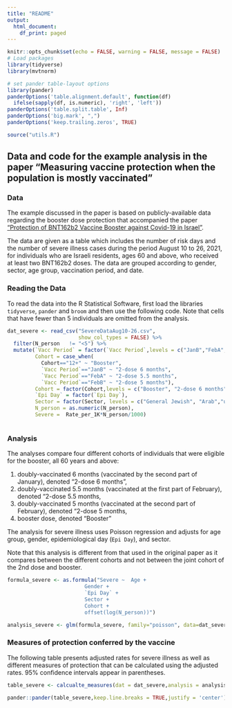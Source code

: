 ```yaml
---
title: "README"
output:
  html_document:
    df_print: paged
---
```


```r
knitr::opts_chunk$set(echo = FALSE, warning = FALSE, message = FALSE)
# Load packages
library(tidyverse)
library(mvtnorm)

# set pander table-layout options
library(pander)
panderOptions('table.alignment.default', function(df)
  ifelse(sapply(df, is.numeric), 'right', 'left'))
panderOptions('table.split.table', Inf)
panderOptions('big.mark', ",")
panderOptions('keep.trailing.zeros', TRUE)

source("utils.R")

```




## Data and code for the example analysis in the paper "Measuring vaccine protection when the population is mostly vaccinated" 


### Data

The example discussed in the paper is based on publicly-available data regarding the booster dose protection that accompanied the paper ["Protection of BNT162b2 Vaccine Booster against Covid-19 in Israel"](https://www.nejm.org/doi/full/10.1056/nejmoa2114255). 

The data are given as a table which includes the number of risk days and the number of severe illness cases during the period August 10 to 26, 2021, for individuals who are Israeli residents, ages 60 and above, who received at least two BNT162b2 doses. The data are grouped according to gender, sector, age group, vaccination period, and date.

### Reading the Data
To read the data into the R Statistical Software, first load the libraries `tidyverse`, `pander` and `broom` and then use the following code. Note that cells that have fewer than 5 individuals are omitted from the analysis.
```r


dat_severe <- read_csv("SevereDataAug10-26.csv",
                       show_col_types = FALSE) %>%  
  filter(N_person	!= "<5") %>%
  mutate(`Vacc Period` = factor(`Vacc Period`,levels = c("JanB","FebA","FebB")), 
         Cohort = case_when(
           Cohort=="12+" ~ "Booster",
           `Vacc Period`=="JanB" ~ "2-dose 6 months",
           `Vacc Period`=="FebA" ~ "2-dose 5.5 months",
           `Vacc Period`=="FebB" ~ "2-dose 5 months"),
         Cohort = factor(Cohort,levels = c("Booster", "2-dose 6 months", "2-dose 5.5 months", "2-dose 5 months")),
         `Epi Day` = factor(`Epi Day`),
         Sector = factor(Sector, levels = c("General Jewish", "Arab","ultra-Orthodox Jews")),
         N_person = as.numeric(N_person),
         Severe =  Rate_per_1K*N_person/1000)



```

### Analysis

The analyses compare four different cohorts of individuals that were eligible for the booster, all 60 years and above:

1. doubly-vaccinated 6 months (vaccinated by the second part of January), denoted "2-dose 6 months",
1. doubly-vaccinated 5.5 months (vaccinated at the first part of February), denoted "2-dose 5.5 months,
1. doubly-vaccinated 5 months (vaccinated at the second part of February), denoted "2-dose 5 months,
1. booster dose, denoted "Booster"

The analysis for severe illness uses Poisson regression and adjusts for age group, gender, epidemiological day (`Epi Day`), and sector.

Note that this analysis is different from that used in the original paper as it compares between the different cohorts and not between the joint cohort of the 2nd dose and booster. 

```r
formula_severe <- as.formula("Severe ~  Age +
                         Gender + 
                         `Epi Day` +
                         Sector +
                         Cohort +  
                         offset(log(N_person))") 

analysis_severe <- glm(formula_severe, family="poisson", data=dat_severe)

```


### Measures of protection conferred by the vaccine
The following table presents adjusted rates for severe illness as well as different measures of protection that can be calculated using the adjusted rates. 95% confidence intervals appear in parentheses.  

```r

table_severe <- calcualte_measures(dat = dat_severe,analysis = analysis_severe)

pander::pander(table_severe,keep.line.breaks = TRUE,justify = 'center')
```
